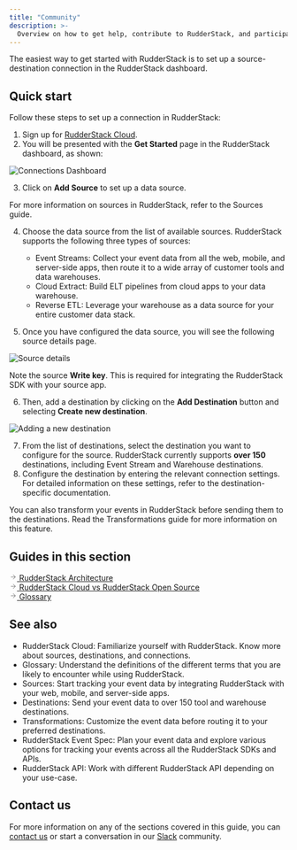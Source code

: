 ```yaml
---
title: "Community"
description: >-
  Overview on how to get help, contribute to RudderStack, and participate in the community.
---
```


The easiest way to get started with RudderStack is to set up a source-destination connection in the RudderStack dashboard.

## Quick start

Follow these steps to set up a connection in RudderStack:

1. Sign up for [RudderStack Cloud](https://app.rudderstack.com/signup?type=freetrial).
2. You will be presented with the **Get Started** page in the RudderStack dashboard, as shown:

<img src="../assets/rs-cloud/get-started.png" alt="Connections Dashboard" />

3. Click on **Add Source** to set up a data source.

<div class="infoBlock">

For more information on sources in RudderStack, refer to the <Link to="/rudderstack-cloud/sources">Sources</Link> guide.
</div>

4. Choose the data source from the list of available sources. RudderStack supports the following three types of sources:

    - <Link to="/stream-sources">Event Streams</Link>: Collect your event data from all the web, mobile, and server-side apps, then route it to a wide array of customer tools and data warehouses.
    - <Link to="/cloud-extract-sources">Cloud Extract</Link>: Build ELT pipelines from cloud apps to your data warehouse.
    - <Link to="/reverse-etl">Reverse ETL</Link>: Leverage your warehouse as a data source for your entire customer data stack.

5. Once you have configured the data source, you will see the following source details page.

<img src="../assets/get-started/source-details.png" alt="Source details" />

<div class="infoBlock">

Note the source <strong>Write key</strong>. This is required for integrating the RudderStack SDK with your source app.
</div>

6. Then, add a destination by clicking on the **Add Destination** button and selecting **Create new destination**.

<img src="../assets/get-started/adding-new-destination.png" alt="Adding a new destination" />

7. From the list of destinations, select the destination you want to configure for the source. RudderStack currently supports **over 150** destinations, including <Link to="/destinations">Event Stream</Link> and <Link to="/data-warehouse-integrations">Warehouse</Link> destinations.
8. Configure the destination by entering the relevant connection settings. For detailed information on these settings, refer to the <Link to="/destinations">destination-specific documentation</Link>.

<div class="successBlock">

You can also transform your events in RudderStack before sending them to the destinations. Read the <Link to="/transformations/">Transformations</Link> guide for more information on this feature.
</div>

## Guides in this section

<a class="pageRef" href="rudderstack-architecture/">
  <div class="pageRefInner">
    <span class="pageRefArrow">
      <svg
        preserveAspectRatio="xMidYMid meet"
        height="1em"
        width="1em"
        fill="none"
        xmlns="http://www.w3.org/2000/svg"
        viewBox="0 0 24 24"
        strokeWidth="2"
        strokeLinecap="round"
        strokeLinejoin="round"
        stroke="currentColor"
        class="rightRefArrow"
      >
        <g>
          <line x1="5" y1="12" x2="19" y2="12"></line>
          <polyline points="12 5 19 12 12 19"></polyline>
        </g>
      </svg>
    </span>
    <span class="mainRefText">
      RudderStack Architecture
    </span>
  </div>
</a>

<a class="pageRef" href="cloud-vs-open-source/">
  <div class="pageRefInner">
    <span class="pageRefArrow">
      <svg
        preserveAspectRatio="xMidYMid meet"
        height="1em"
        width="1em"
        fill="none"
        xmlns="http://www.w3.org/2000/svg"
        viewBox="0 0 24 24"
        strokeWidth="2"
        strokeLinecap="round"
        strokeLinejoin="round"
        stroke="currentColor"
        class="rightRefArrow"
      >
        <g>
          <line x1="5" y1="12" x2="19" y2="12"></line>
          <polyline points="12 5 19 12 12 19"></polyline>
        </g>
      </svg>
    </span>
    <span class="mainRefText">
      RudderStack Cloud vs RudderStack Open Source
    </span>
  </div>
</a>

<a class="pageRef" href="glossary/">
  <div class="pageRefInner">
    <span class="pageRefArrow">
      <svg
        preserveAspectRatio="xMidYMid meet"
        height="1em"
        width="1em"
        fill="none"
        xmlns="http://www.w3.org/2000/svg"
        viewBox="0 0 24 24"
        strokeWidth="2"
        strokeLinecap="round"
        strokeLinejoin="round"
        stroke="currentColor"
        class="rightRefArrow"
      >
        <g>
          <line x1="5" y1="12" x2="19" y2="12"></line>
          <polyline points="12 5 19 12 12 19"></polyline>
        </g>
      </svg>
    </span>
    <span class="mainRefText">
      Glossary
    </span>
  </div>
</a>

## See also

- <Link to="/rudderstack-cloud">RudderStack Cloud</Link>: Familiarize yourself with RudderStack. Know more about sources, destinations, and connections.
- <Link to="/get-started/glossary">Glossary</Link>: Understand the definitions of the different terms that you are likely to encounter while using RudderStack.
- <Link to="/rudderstack-cloud/sources">Sources</Link>: Start tracking your event data by integrating RudderStack with your web, mobile, and server-side apps.
- <Link to="/rudderstack-cloud/destinations">Destinations</Link>: Send your event data to over 150 tool and warehouse destinations.
- <Link to="/transformations">Transformations</Link>: Customize the event data before routing it to your preferred destinations.
- <Link to="/rudderstack-api/api-specification/rudderstack-spec/">RudderStack Event Spec</Link>: Plan your event data and explore various options for tracking your events across all the RudderStack SDKs and APIs.
- <Link to="/rudderstack-api/">RudderStack API</Link>: Work with different RudderStack API depending on your use-case.

## Contact us

For more information on any of the sections covered in this guide, you can [contact us](mailto:%20docs@rudderstack.com) or start a conversation in our [Slack](https://rudderstack.com/join-rudderstack-slack-community) community.
